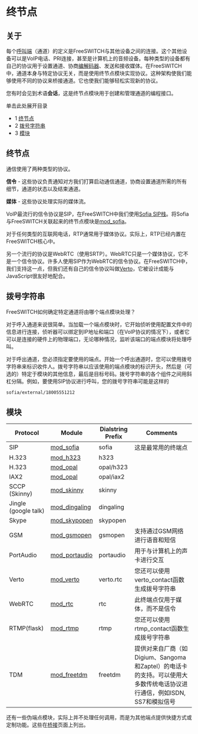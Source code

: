 # 终节点

## 关于

每个[呼叫端](./呼叫链5843921.mdx#0-关于)（通道）的定义是FreeSWITCH与其他设备之间的连接。这个其他设备可以是VoIP电话、PRI连接，甚至是计算机上的音频设备。每种类型的设备都有自己的协议用于设置通道、协商[编解码器](../编解码器与媒体/index.mdx#关于)、发送和接收媒体。在FreeSWITCH中，通道本身与特定协议无关，而是使用终节点模块实现协议。这种架构使我们能够使用不同的协议来桥接通道。它也使我们能够轻松实现新的协议。

您有时会见到术语**会话**，这是终节点模块用于创建和管理通道的编程接口。

单击此处展开目录

* 1 [终节点](#终节点)
* 2 [拨号字符串](#拨号字符串)
* 3 [模块](#终节点)

## 终节点

通信使用了两种类型的协议。

**信令** - 这些协议负责通知对方我们打算启动通信通道，协商设置通道所需的所有细节，通道的状态以及结束通道。

**媒体** - 这些协议处理实际的媒体流。

VoIP最流行的信令协议是SIP，在FreeSWITCH中我们使用[Sofia SIP栈](../配置/Sofia-SIP栈/index.mdx#常见问题)。将Sofia与FreeSWITCH关联起来的终节点模块是[mod\_sofia](../模块/mod_sofia_1048707.mdx#关于)。

对于任何类型的互联网电话，RTP通常用于媒体协议。实际上，RTP已经内置在FreeSWITCH核心中。

另一个流行的协议是WebRTC（使用SRTP）。WebRTC只是一个媒体协议，它不是一个信令协议。许多人使用SIP作为WebRTC的信令协议。在FreeSWITCH中，我们支持这一点，但我们还有自己的信令协议叫做[Verto](../Modules/mod_verto_3964934.mdx#about)，它被设计成能与JavaScript很友好地配合。

## 拨号字符串

FreeSWITCH如何确定特定通道将由哪个端点模块处理？

对于呼入通道来说很简单。当加载一个端点模块时，它开始侦听使用配置文件中的信息进行连接，侦听器可以绑定到IP地址和端口（在VoIP协议的情况下），或者它可以是连接的硬件上的物理端口，无论哪种情况，监听该端口的端点模块将处理呼叫。

对于呼出通道，您必须指定要使用的端点。开始一个呼出通道时，您可以使用拨号字符串来标识收件人。拨号字符串以应该使用的端点模块的标识开头，然后是（可选的）特定于模块的其他信息，最后是目标号码。拨号字符串的各个组件之间用斜杠分隔。例如，要使用SIP协议进行呼叫，您的拨号字符串可能是这样的

```xml
sofia/external/18005551212
```

## 模块

| Protocol   | Module                                 | Dialstring Prefix | Comments                                                                                                             |
| ---------- | -------------------------------------- | ----------------- | -------------------------------------------------------------------------------------------------------------------- |
| SIP        | [mod\_sofia](../Modules/mod_sofia_1048707.mdx#about) | sofia             | 这是最常用的终端点                                                                                                        |
| H.323      | [mod\_h323](../Modules/mod_h323_6587443.mdx#about) | h323              |                                                                                                                      |
| H.323      | [mod\_opal](../Modules/mod_opal_6587390.mdx#about) | opal/h323         |                                                                                                                      |
| IAX2       | [mod\_opal](../Modules/mod_opal_6587390.mdx#about) | opal/iax2         |                                                                                                                      |
| SCCP (Skinny) | [mod\_skinny](../Modules/mod_skinny_3375354.mdx#docs) | skinny            |                                                                                                                      |
| Jingle (google talk) | [mod\_dingaling](../Modules/mod_dingaling_6587385.mdx#faq) | dingaling         |                                                                                                                      |
| Skype      | [mod\_skypopen](../Modules/mod_skypopen_3966336.mdx#-sk-) | skypopen          |                                                                                                                      |
| GSM        | [mod\_gsmopen](../Modules/mod_gsmopen_7143567.mdx#list) | gsmopen           | 支持通过GSM网络进行语音和短信                                                                                            |
| PortAudio  | [mod\_portaudio](../Modules/mod_portaudio_9634724.mdx#about) | portaudio         | 用于与计算机上的声卡进行交互                                                                                            |
| Verto      | [mod\_verto](../Modules/mod_verto_3964934.mdx#about) | verto.rtc         | 您还可以使用verto\_contact函数生成拨号字符串                                                                             |
| WebRTC     | [mod\_rtc](../Modules/mod_rtc_3965027.mdx#about) | rtc               | 此终端点仅用于媒体，而不是信令                                                                                             |
| RTMP(flask) | [mod\_rtmp](../Modules/mod_rtmp_5046427.mdx#api) | rtmp              | 您还可以使用rtmp\_contact函数生成拨号字符串                                                                              |
| TDM        | [mod\_freetdm](../Client-and-Developer-Interfaces/FreeTDM/index.mdx#--) | freetdm           | 提供对来自厂商（如Digium、Sangoma和Zaptel）的电话卡的支持。可以使用大多数传统电话协议进行通信，例如ISDN, SS7和模拟信号   |

还有一些伪端点模块，实际上并不处理任何调用，而是为其他端点提供快捷方式或定制功能。这些在[桥接](../Modules/mod_dptools_1970333.mdx#see-also)页面上列出。